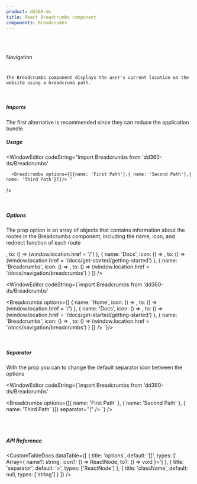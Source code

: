 ```yaml
---
product: dd360-ds
title: React Breadcrumbs component
components: Breadcrumbs
---
```


<br id='top' />
<br />

<Label>Navigation</Label>

# <HeaderDocCustom title="Breadcrumbs" url="https://main--62ffec7466615c40c8dbe435.chromatic.com/?path=/story/navigation-breadcrumbs--breadcrumbs" />


    The Breadcrumbs component displays the user's current location on the website using a breadcrumb path.

<br />

##### <span name="floating-nav">Imports</span>

The first alternative is recommended since they can reduce the application bundle.

<WindowEditor codeString="import Breadcrumbs from 'dd360-ds/Breadcrumbs'" />
<WindowEditor codeString="import { Breadcrumbs } from 'dd360-ds'" />

##### <span name="floating-nav">Usage</span>

<Playground className="flex items-center relative h-20">
    <Breadcrumbs className="text-black"  options={[{ name: 'First Path' }, { name: 'Second Path' }, { name: 'Third Path' }]} />
</Playground>

<WindowEditor
    codeString="import Breadcrumbs from 'dd360-ds/Breadcrumbs'

      <Breadcrumbs options={[{name: 'First Path'},{ name: 'Second Path'},{ name: 'Third Path'}]}/> "

/>

<br />

##### <span name="floating-nav">Options</span>

The prop option is an array of objects that contains information about the routes in the Breadcrumbs component, including the name, icon, and redirect function
of each route

<Playground className="flex items-center relative h-20">
    <Breadcrumbs
        options={[
            {
                name: 'Home',
                icon: () => <DynamicHeroIcon icon="HomeIcon" width="24" />,
                to: () => (window.location.href = '/')
            },
            {
                name: 'Docs',
                icon: () => <DynamicHeroIcon icon="BeakerIcon" width="24" />,
                to: () => (window.location.href = '/docs/get-started/getting-started')
            },
            {
                name: 'Breadcrumbs',
                icon: () => <DynamicHeroIcon icon="CalculatorIcon" width="24" />,
                to: () => (window.location.href = '/docs/navigation/breadcrumbs')
            }
        ]}
    />
</Playground>

<WindowEditor
    codeString={`import Breadcrumbs from 'dd360-ds/Breadcrumbs'

<Breadcrumbs
    options={[
        { name: 'Home', icon: () => <DynamicHeroIcon icon="HomeIcon" width="24" />, to: () => (window.location.href = '/') },
        {
            name: 'Docs',
            icon: () => <DynamicHeroIcon icon="BeakerIcon" width="24" />,
            to: () => (window.location.href = '/docs/get-started/getting-started')
        },
        {
            name: 'Breadcrumbs',
            icon: () => <DynamicHeroIcon icon="CalculatorIcon" width="24" />,
            to: () => (window.location.href = '/docs/navigation/breadcrumbs')
        }
    ]}
/>
`}/>

<br />

##### <span name="floating-nav">Separator</span>

With the prop <Tag text='separator' /> you can to change the default separator icon between the options

<Playground className="flex items-center relative h-20">
    <Breadcrumbs options={[{ name: 'First Path' }, { name: 'Second Path' }, { name: 'Third Path' }]} separator="|" />
</Playground>

<WindowEditor
    codeString={`import Breadcrumbs from 'dd360-ds/Breadcrumbs'

<Breadcrumbs options={[{ name: 'First Path' }, { name: 'Second Path' }, { name: 'Third Path' }]} separator="|" />
`} />

<br />
<br />

##### <span name="floating-nav">API Reference</span>

<CustomTableDocs
    dataTable={[
        { title: 'options', default: '[]', types: [' Array<{ name?: string; icon?: () => ReactNode; to?: () => void }>'] },
        { title: 'separator', default: '>', types: ['ReactNode'] },
        { title: 'className', default: null, types: ['string'] }
    ]}
/>

<BackAndForwardController />